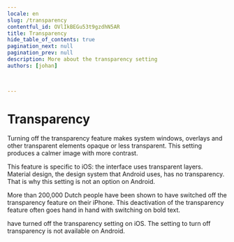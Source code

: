 ```yaml
---
locale: en
slug: /transparency
contentful_id: OVlIkBEGu53t9gzdhN5AR
title: Transparency
hide_table_of_contents: true
pagination_next: null
pagination_prev: null
description: More about the transparency setting
authors: [johan]


	
---
```


# Transparency

Turning off the transparency feature makes system windows, overlays and other transparent elements opaque or less transparent. This setting produces a calmer image with more contrast.

This feature is specific to iOS: the interface uses transparent layers. Material design, the design system that Android uses, has no transparency. That is why this setting is not an option on Android.

More than 200,000 Dutch people have been shown to have switched off the transparency feature on their iPhone. This deactivation of the transparency feature often goes hand in hand with switching on bold text.

<TwoColumnBlock>
  <LeftColumn>
    <ColumnRow>
      <PercentageBlock
        metrics={[
          { title: 'iOS - transparency metric', key: 'ios-accessibility_is_reduce_transparency_enabled-true', isPercentage: true }
        ]}
        linkLabel="More about transparency"
        linkUrl="/en/stats/transparency">
        have turned off the transparency setting on iOS.
      </PercentageBlock>
    </ColumnRow>
  </LeftColumn>
  <RightColumn>
    <ColumnRow>
      <TextBlock
        showBackgroundColor={true}>
        The setting to turn off transparency is not available on Android. 
        <CustomLink url="/en/stats/transparency" label="More about transparency" external={false}/>
      </TextBlock>
    </ColumnRow>
  </RightColumn>
</TwoColumnBlock>